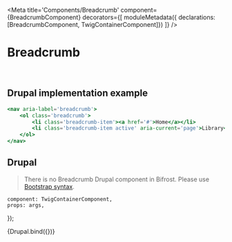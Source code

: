 

<Meta
    title='Components/Breadcrumb'
    component={BreadcrumbComponent}
    decorators={[
        moduleMetadata({ declarations: [BreadcrumbComponent, TwigContainerComponent]})
    ]}
/>


# Breadcrumb

<br/>



## Drupal implementation example

```jsx
<nav aria-label='breadcrumb'>
    <ol class='breadcrumb'>
        <li class='breadcrumb-item'><a href='#'>Home</a></li>
        <li class='breadcrumb-item active' aria-current='page'>Library</li>
    </ol>
</nav>
```



## Drupal

> There is no Breadcrumb Drupal component in Bifrost.
> Please use <a class='bf-link' target='_blank' href='https://getbootstrap.com/docs/4.0/components/breadcrumb/'>Bootstrap syntax</a>.


    component: TwigContainerComponent,
    props: args,
});

<Canvas withSource='none'>
    <Story
        name='Drupal'
        height='400px'
        args={{
            elementPath     : 'components/breadcrumb/_doc/template.drupal',
        }}
    >
        {Drupal.bind({})}
    </Story>
</Canvas>
